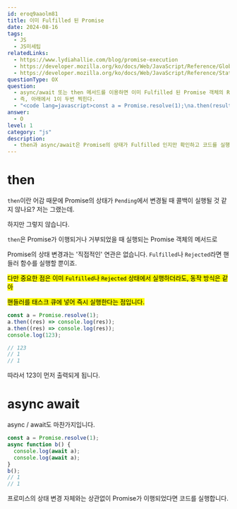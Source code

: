 ```yaml
---
id: eroq9aaolm81
title: 이미 Fulfilled 된 Promise
date: 2024-08-16
tags:
  - JS
  - JS미세팁
relatedLinks:
  - https://www.lydiahallie.com/blog/promise-execution
  - https://developer.mozilla.org/ko/docs/Web/JavaScript/Reference/Global_Objects/Promise/then
  - https://developer.mozilla.org/ko/docs/Web/JavaScript/Reference/Statements/async_function
questionType: OX
question:
  - async/await 또는 then 메서드를 이용하면 이미 Fulfilled 된 Promise 객체의 Result 값에 접근할 수 있다.
  - 즉, 아래에서 1이 두번 찍힌다.
  - "<code lang=javascript>const a = Promise.resolve(1);\na.then(result => console.log(result));\na.then(result => console.log(result));</code>"
answer:
  - O
level: 1
category: "js"
description:
  - then과 async/await은 Promise의 상태가 Fulfilled 인지만 확인하고 코드를 실행해요.
---
```


# then

`then`이란 어감 때문에 Promise의 상태가 `Pending`에서 변경될 때 콜백이 실행될 것 같지 않나요? 저는 그랬는데.

하지만 그렇지 않습니다.

`then`은 Promise가 이행되거나 거부되었을 때 실행되는 Promise 객체의 메서드로

Promise의 상태 변경과는 '직접적인' 연관은 없습니다. `Fulfilled`나 `Rejected`라면 핸들러 함수를 실행할 뿐이죠.

<mark>다만 중요한 점은 이미 `Fulfilled`나 `Rejected` 상태에서 실행하더라도, 동작 방식은 같아</mark>

<mark>핸들러를 태스크 큐에 넣어 즉시 실행한다는 점입니다.</mark>

```javascript
const a = Promise.resolve(1);
a.then((res) => console.log(res));
a.then((res) => console.log(res));
console.log(123);

// 123
// 1
// 1
```

따라서 123이 먼저 출력되게 됩니다.

# async await

async / await도 마찬가지입니다.

```javascript
const a = Promise.resolve(1);
async function b() {
  console.log(await a);
  console.log(await a);
}
b();
// 1
// 1
```

프로미스의 상태 변경 자체와는 상관없이 Promise가 이행되었다면 코드를 실행합니다.
